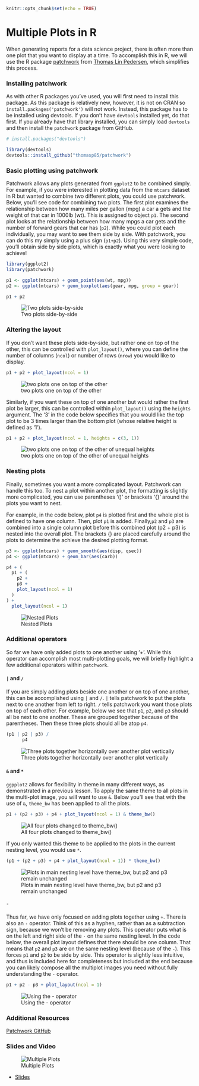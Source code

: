 

```r
knitr::opts_chunk$set(echo = TRUE)
```

# Multiple Plots in R

When generating reports for a data science project, there is often more than one plot that you want to display at a time. To accomplish this in R, we will use the R package [patchwork](https://github.com/thomasp85/patchwork) from [Thomas Lin Pedersen](https://www.data-imaginist.com/), which simplifies this process.

### Installing patchwork

As with other R packages you've used, you will first need to install this package. As this package is relatively new, however, it is not on CRAN so `install.packages('patchwork')` will not work. Instead, this package has to be installed using devtools. If you don't have `devtools` installed yet, do that first. If you already have that library installed, you can simply load `devtools` and then install the `patchwork` package from GitHub.

```r
# install.packages("devtools")

library(devtools)
devtools::install_github("thomasp85/patchwork")
```

### Basic plotting using patchwork

Patchwork allows any plots generated from `ggplot2` to be combined simply. For example, if you were interested in plotting data from the `mtcars` dataset in R but wanted to combine two different plots, you could use patchwork. Below, you'll see code for combining two plots. The first plot examines the relationship between how many miles per gallon (mpg) a car a gets and the weight of that car in 1000lb (wt). This is assigned to object `p1`. The second plot looks at the relationship between how many mpgs a car gets and the number of forward gears that car has (`p2`). While you could plot each individually, you may want to see them side by side. With patchwork, you can do this my simply using a plus sign (`p1+p2`). Using this very simple code, you'll obtain side by side plots, which is exactly what you were looking to achieve!

```r
library(ggplot2)
library(patchwork)

p1 <- ggplot(mtcars) + geom_point(aes(wt, mpg))
p2 <- ggplot(mtcars) + geom_boxplot(aes(gear, mpg, group = gear))

p1 + p2
```


![Two plots side-by-side](https://docs.google.com/presentation/d/1pSJw_6hCq7iQOtpwwd76PSdlqAir9xkmWp44dYwr9CI/export/png?id=1pSJw_6hCq7iQOtpwwd76PSdlqAir9xkmWp44dYwr9CI&pageid=g2bfdb07292_0_151)

### Altering the layout

If you don't want these plots side-by-side, but rather one on top of the other, this can be controlled with `plot_layout()`, where you can define the number of columns (`ncol`) or number of rows (`nrow`) you would like to display.

```r
p1 + p2 + plot_layout(ncol = 1)
```


![two plots one on top of the other](https://docs.google.com/presentation/d/1pSJw_6hCq7iQOtpwwd76PSdlqAir9xkmWp44dYwr9CI/export/png?id=1pSJw_6hCq7iQOtpwwd76PSdlqAir9xkmWp44dYwr9CI&pageid=g3585f477db_0_2)

Similarly, if you want these on top of one another but would rather the first plot be larger, this can be controlled within `plot_layout()` using the `heights` argument. The '3' in the code below specifies that you would like the top plot to be 3 times larger than the bottom plot (whose relative height is defined as '1').

```r
p1 + p2 + plot_layout(ncol = 1, heights = c(3, 1))
```


![two plots one on top of the other of unequal heights](https://docs.google.com/presentation/d/1pSJw_6hCq7iQOtpwwd76PSdlqAir9xkmWp44dYwr9CI/export/png?id=1pSJw_6hCq7iQOtpwwd76PSdlqAir9xkmWp44dYwr9CI&pageid=g3585f477db_0_6)

### Nesting plots

Finally, sometimes you want a more complicated layout. Patchwork can handle this too. To nest a plot within another plot, the formatting is slightly more complicated, you can use parentheses '()' or brackets '{}' around the plots you want to nest.

For example, in the code below, plot `p4` is plotted first and the whole plot is defined to have one column. Then, plot `p1` is added. Finally,`p2` and `p3` are combined into a single column plot before this combined plot (p2 + p3) is nested into the overall plot. The brackets {} are placed carefully around the plots to determine the achieve the desired plotting format.


```r
p3 <- ggplot(mtcars) + geom_smooth(aes(disp, qsec))
p4 <- ggplot(mtcars) + geom_bar(aes(carb))

p4 + (
  p1 + (
    p2 +
    p3 +
    plot_layout(ncol = 1)
  )
) +
  plot_layout(ncol = 1)
```


![Nested Plots](https://docs.google.com/presentation/d/1pSJw_6hCq7iQOtpwwd76PSdlqAir9xkmWp44dYwr9CI/export/png?id=1pSJw_6hCq7iQOtpwwd76PSdlqAir9xkmWp44dYwr9CI&pageid=g3585f477db_0_10)


### Additional operators

So far we have only added plots to one another using '+'. While this operator can accomplish most multi-plotting goals, we will briefly highlight a few additional operators within `patchwork`.

#### `|` and `/`

If you are simply adding plots beside one another or on top of one another, this can be accomplished using `|` and `/`. `|` tells patchwork to put the plots next to one another from left to right. `/` tells patchwork you want those plots on top of each other. For example, below we see that `p1`, `p2`, and `p3` should all be next to one another. These are grouped together because of the parentheses. Then these three plots should all be atop `p4`.

```r
(p1 | p2 | p3) /
      p4
```


![Three plots together horizontally over another plot vertically](https://docs.google.com/presentation/d/1pSJw_6hCq7iQOtpwwd76PSdlqAir9xkmWp44dYwr9CI/export/png?id=1pSJw_6hCq7iQOtpwwd76PSdlqAir9xkmWp44dYwr9CI&pageid=g3585f477db_0_14)

#### `&` and `*`

`ggpplot2` allows for flexibility in theme in many different ways, as demonstrated in a previous lesson. To apply the same theme to all plots in the multi-plot image, you will want to use `&`. Below you'll see that with the use of `&`, `theme_bw` has been applied to all the plots.

```r
p1 + (p2 + p3) + p4 + plot_layout(ncol = 1) & theme_bw()
```


![All four plots changed to theme_bw()](https://docs.google.com/presentation/d/1pSJw_6hCq7iQOtpwwd76PSdlqAir9xkmWp44dYwr9CI/export/png?id=1pSJw_6hCq7iQOtpwwd76PSdlqAir9xkmWp44dYwr9CI&pageid=g3585f477db_0_18)

If you only wanted this theme to be applied to the plots in the current nesting level, you would use `*`.

```r
(p1 + (p2 + p3) + p4 + plot_layout(ncol = 1)) * theme_bw()
```


![Plots in main nesting level have theme_bw, but p2 and p3 remain unchanged](https://docs.google.com/presentation/d/1pSJw_6hCq7iQOtpwwd76PSdlqAir9xkmWp44dYwr9CI/export/png?id=1pSJw_6hCq7iQOtpwwd76PSdlqAir9xkmWp44dYwr9CI&pageid=g3585f477db_0_32)

#### `-`

Thus far, we have only focused on adding plots together using `+`. There is also an `-` operator. Think of this as a hyphen, rather than as a subtraction sign, because we won't be removing any plots. This operator puts what is on the left and right side of the `-` on the same nesting level. In the code below, the overall plot layout defines that there should be one column. That means that `p2` and `p3` are on the same nesting level (because of the `-`). This forces `p1` and `p2` to be side by side. This operator is slightly less intuitive, and thus is included here for completeness but included at the end because you can likely compose all the multiplot images you need without fully understanding the `-` operator.

```r
p1 + p2 - p3 + plot_layout(ncol = 1)
```


![Using the - operator](https://docs.google.com/presentation/d/1pSJw_6hCq7iQOtpwwd76PSdlqAir9xkmWp44dYwr9CI/export/png?id=1pSJw_6hCq7iQOtpwwd76PSdlqAir9xkmWp44dYwr9CI&pageid=g3585f477db_0_36)

### Additional Resources
[Patchwork GitHub](https://github.com/thomasp85/patchwork)

### Slides and Video

![Multiple Plots](https://youtu.be/3OylV8mvXvA)

* [Slides](https://docs.google.com/presentation/d/1pSJw_6hCq7iQOtpwwd76PSdlqAir9xkmWp44dYwr9CI/edit?usp=sharing)
